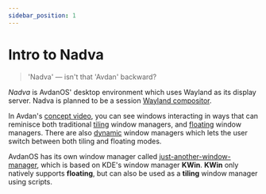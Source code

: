 ```yaml
---
sidebar_position: 1
---
```

# Intro to Nadva

<Notice type="wip" url="/docs/nadva/nadva-intro.mdx" />

> 'Nadva' — isn't that 'Avdan' backward?


*Nadva* is AvdanOS' desktop environment which uses Wayland as its display server. Nadva is planned to be a session [Wayland compositor](https://wayland.freedesktop.org).

In Avdan's [concept video](https://www.youtube.com/watch?v=tXFEiw1aJTw),
you can see windows interacting in ways that can reminisce both traditional [tiling](https://en.wikipedia.org/wiki/Tiling_window_manager) window managers, and [floating](https://en.wikipedia.org/wiki/Stacking_window_manager) window managers. There are also [dynamic](https://en.wikipedia.org/wiki/Dynamic_window_manager) window managers which lets the user switch between both tiling and floating modes.

AvdanOS has its own window manager called [just-another-window-manager](https://github.com/Avdan-OS/just-another-window-manager), which is based on KDE's window manager **KWin**. **KWin** only natively supports **floating**, but can also be used as a **tiling** window manager using scripts.
